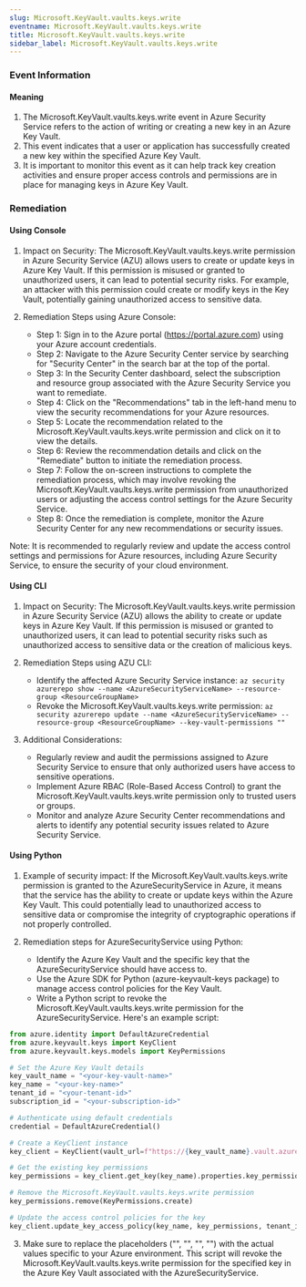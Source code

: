 ```yaml
--- 
slug: Microsoft.KeyVault.vaults.keys.write
eventname: Microsoft.KeyVault.vaults.keys.write
title: Microsoft.KeyVault.vaults.keys.write
sidebar_label: Microsoft.KeyVault.vaults.keys.write
---
```

                       
### Event Information

#### Meaning

1. The Microsoft.KeyVault.vaults.keys.write event in Azure Security Service refers to the action of writing or creating a new key in an Azure Key Vault.
2. This event indicates that a user or application has successfully created a new key within the specified Azure Key Vault.
3. It is important to monitor this event as it can help track key creation activities and ensure proper access controls and permissions are in place for managing keys in Azure Key Vault.

### Remediation

#### Using Console

1. Impact on Security: The Microsoft.KeyVault.vaults.keys.write permission in Azure Security Service (AZU) allows users to create or update keys in Azure Key Vault. If this permission is misused or granted to unauthorized users, it can lead to potential security risks. For example, an attacker with this permission could create or modify keys in the Key Vault, potentially gaining unauthorized access to sensitive data.

2. Remediation Steps using Azure Console:
   - Step 1: Sign in to the Azure portal (https://portal.azure.com) using your Azure account credentials.
   - Step 2: Navigate to the Azure Security Center service by searching for "Security Center" in the search bar at the top of the portal.
   - Step 3: In the Security Center dashboard, select the subscription and resource group associated with the Azure Security Service you want to remediate.
   - Step 4: Click on the "Recommendations" tab in the left-hand menu to view the security recommendations for your Azure resources.
   - Step 5: Locate the recommendation related to the Microsoft.KeyVault.vaults.keys.write permission and click on it to view the details.
   - Step 6: Review the recommendation details and click on the "Remediate" button to initiate the remediation process.
   - Step 7: Follow the on-screen instructions to complete the remediation process, which may involve revoking the Microsoft.KeyVault.vaults.keys.write permission from unauthorized users or adjusting the access control settings for the Azure Security Service.
   - Step 8: Once the remediation is complete, monitor the Azure Security Center for any new recommendations or security issues.

Note: It is recommended to regularly review and update the access control settings and permissions for Azure resources, including Azure Security Service, to ensure the security of your cloud environment.

#### Using CLI

1. Impact on Security: The Microsoft.KeyVault.vaults.keys.write permission in Azure Security Service (AZU) allows the ability to create or update keys in Azure Key Vault. If this permission is misused or granted to unauthorized users, it can lead to potential security risks such as unauthorized access to sensitive data or the creation of malicious keys.

2. Remediation Steps using AZU CLI:
   - Identify the affected Azure Security Service instance: `az security azurerepo show --name <AzureSecurityServiceName> --resource-group <ResourceGroupName>`
   - Revoke the Microsoft.KeyVault.vaults.keys.write permission: `az security azurerepo update --name <AzureSecurityServiceName> --resource-group <ResourceGroupName> --key-vault-permissions ""`

3. Additional Considerations:
   - Regularly review and audit the permissions assigned to Azure Security Service to ensure that only authorized users have access to sensitive operations.
   - Implement Azure RBAC (Role-Based Access Control) to grant the Microsoft.KeyVault.vaults.keys.write permission only to trusted users or groups.
   - Monitor and analyze Azure Security Center recommendations and alerts to identify any potential security issues related to Azure Security Service.

#### Using Python

1. Example of security impact: If the Microsoft.KeyVault.vaults.keys.write permission is granted to the AzureSecurityService in Azure, it means that the service has the ability to create or update keys within the Azure Key Vault. This could potentially lead to unauthorized access to sensitive data or compromise the integrity of cryptographic operations if not properly controlled.

2. Remediation steps for AzureSecurityService using Python:
   - Identify the Azure Key Vault and the specific key that the AzureSecurityService should have access to.
   - Use the Azure SDK for Python (azure-keyvault-keys package) to manage access control policies for the Key Vault.
   - Write a Python script to revoke the Microsoft.KeyVault.vaults.keys.write permission for the AzureSecurityService. Here's an example script:

```python
from azure.identity import DefaultAzureCredential
from azure.keyvault.keys import KeyClient
from azure.keyvault.keys.models import KeyPermissions

# Set the Azure Key Vault details
key_vault_name = "<your-key-vault-name>"
key_name = "<your-key-name>"
tenant_id = "<your-tenant-id>"
subscription_id = "<your-subscription-id>"

# Authenticate using default credentials
credential = DefaultAzureCredential()

# Create a KeyClient instance
key_client = KeyClient(vault_url=f"https://{key_vault_name}.vault.azure.net", credential=credential)

# Get the existing key permissions
key_permissions = key_client.get_key(key_name).properties.key_permissions

# Remove the Microsoft.KeyVault.vaults.keys.write permission
key_permissions.remove(KeyPermissions.create)

# Update the access control policies for the key
key_client.update_key_access_policy(key_name, key_permissions, tenant_id, subscription_id)
```

3. Make sure to replace the placeholders ("<your-key-vault-name>", "<your-key-name>", "<your-tenant-id>", "<your-subscription-id>") with the actual values specific to your Azure environment. This script will revoke the Microsoft.KeyVault.vaults.keys.write permission for the specified key in the Azure Key Vault associated with the AzureSecurityService.


 
